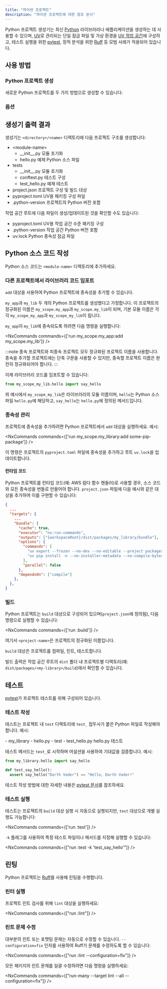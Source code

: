 ```yaml
---
title: "파이썬 프로젝트"
description: "파이썬 프로젝트에 대한 참조 문서"
---
```





Python 프로젝트 생성기는 최신 [Python](https://www.python.org/) 라이브러리나 애플리케이션을 생성하는 데 사용할 수 있으며, [UV](https://docs.astral.sh/uv/)로 관리되는 단일 잠금 파일 및 가상 환경을 [UV 작업 공간](https://docs.astral.sh/uv/concepts/projects/workspaces/)에 구성하고, 테스트 실행을 위한 [pytest](https://docs.pytest.org/en/stable/), 정적 분석을 위한 [Ruff](https://docs.astral.sh/ruff/) 등 모범 사례가 적용되어 있습니다.

## 사용 방법

### Python 프로젝트 생성

새로운 Python 프로젝트를 두 가지 방법으로 생성할 수 있습니다:

<RunGenerator generator="py#project" />

### 옵션

<GeneratorParameters generator="py#project" />

## 생성기 출력 결과

생성기는 `<directory>/<name>` 디렉토리에 다음 프로젝트 구조를 생성합니다:

<FileTree>

  - \<module-name>
    - \_\_init\_\_.py 모듈 초기화
    - hello.py 예제 Python 소스 파일
  - tests
    - \_\_init\_\_.py 모듈 초기화
    - conftest.py 테스트 구성
    - test_hello.py 예제 테스트
  - project.json 프로젝트 구성 및 빌드 대상
  - pyproject.toml UV용 패키징 구성 파일
  - .python-version 프로젝트의 Python 버전 포함

</FileTree>

작업 공간 루트에 다음 파일이 생성/업데이트된 것을 확인할 수도 있습니다:

<FileTree>

  - pyproject.toml UV용 작업 공간 수준 패키징 구성
  - .python-version 작업 공간 Python 버전 포함
  - uv.lock Python 종속성 잠금 파일

</FileTree>

## Python 소스 코드 작성

Python 소스 코드는 `<module-name>` 디렉토리에 추가하세요.

### 다른 프로젝트에서 라이브러리 코드 임포트

`add` 대상을 사용하여 Python 프로젝트에 종속성을 추가할 수 있습니다.

`my_app`과 `my_lib` 두 개의 Python 프로젝트를 생성했다고 가정합니다. 이 프로젝트의 정규화된 이름은 `my_scope.my_app`과 `my_scope.my_lib`이 되며, 기본 모듈 이름은 각각 `my_scope_my_app`과 `my_scope_my_lib`이 됩니다.

`my_app`이 `my_lib`에 종속되도록 하려면 다음 명령을 실행합니다:

<NxCommands commands={['run my_scope.my_app:add my_scope.my_lib']} />

:::note
종속 프로젝트와 피종속 프로젝트 모두 정규화된 프로젝트 이름을 사용합니다. 종속을 추가할 프로젝트에는 단축 구문을 사용할 수 있지만, 종속할 프로젝트 이름은 완전히 정규화되어야 합니다.
:::

이제 라이브러리 코드를 임포트할 수 있습니다:

```python title="packages/my_app/my_scope_my_app/main.py"
from my_scope_my_lib.hello import say_hello
```

위 예시에서 `my_scope_my_lib`은 라이브러리의 모듈 이름이며, `hello`는 Python 소스 파일 `hello.py`에 해당하고, `say_hello`는 `hello.py`에 정의된 메서드입니다.

### 종속성 관리

프로젝트에 종속성을 추가하려면 Python 프로젝트에서 `add` 대상을 실행하세요. 예시:

<NxCommands commands={['run my_scope.my_library:add some-pip-package']} />

이 명령은 프로젝트의 `pyproject.toml` 파일에 종속성을 추가하고 루트 `uv.lock`을 업데이트합니다.

#### 런타임 코드

Python 프로젝트를 런타임 코드(예: AWS 람다 함수 핸들러)로 사용할 경우, 소스 코드와 모든 종속성을 번들로 만들어야 합니다. `project.json` 파일에 다음 예시와 같은 대상을 추가하여 이를 구현할 수 있습니다:

```json title="project.json"
{
  ...
  "targets": {
    ...
    "bundle": {
      "cache": true,
      "executor": "nx:run-commands",
      "outputs": ["{workspaceRoot}/dist/packages/my_library/bundle"],
      "options": {
        "commands": [
          "uv export --frozen --no-dev --no-editable --project packages/my_library --package my_scope.my_library -o dist/packages/my_library/bundle/requirements.txt",
          "uv pip install -n --no-installer-metadata --no-compile-bytecode --python-platform x86_64-manylinux2014 --python `uv python pin` --target dist/packages/my_library/bundle -r dist/packages/my_library/bundle/requirements.txt"
        ],
        "parallel": false
      },
      "dependsOn": ["compile"]
    },
  },
}
```

### 빌드

Python 프로젝트는 `build` 대상으로 구성되어 있으며(`project.json`에 정의됨), 다음 명령으로 실행할 수 있습니다:

<NxCommands commands={['run <project-name>:build']} />

여기서 `<project-name>`은 프로젝트의 정규화된 이름입니다.

`build` 대상은 프로젝트를 컴파일, 린트, 테스트합니다.

빌드 출력은 작업 공간 루트의 `dist` 폴더 내 프로젝트별 디렉토리(예: `dist/packages/<my-library>/build`)에서 확인할 수 있습니다.

## 테스트

[pytest](https://docs.pytest.org/en/stable/)가 프로젝트 테스트를 위해 구성되어 있습니다.

### 테스트 작성

테스트는 프로젝트 내 `test` 디렉토리에 `test_` 접두사가 붙은 Python 파일로 작성해야 합니다. 예시:

<FileTree>
  - my_library
    - hello.py
  - test
    - test_hello.py hello.py 테스트
</FileTree>

테스트 메서드는 `test_`로 시작하며 어설션을 사용하여 기대값을 검증합니다. 예시:

```python title="test/test_hello.py"
from my_library.hello import say_hello

def test_say_hello():
  assert say_hello("Darth Vader") == "Hello, Darth Vader!"
```

테스트 작성 방법에 대한 자세한 내용은 [pytest 문서](https://docs.pytest.org/en/stable/how-to/assert.html#)를 참조하세요.

### 테스트 실행

테스트는 프로젝트의 `build` 대상 실행 시 자동으로 실행되지만, `test` 대상으로 개별 실행도 가능합니다:

<NxCommands commands={['run <project-name>:test']} />

`-k` 플래그를 사용하여 특정 테스트 파일이나 메서드를 지정해 실행할 수 있습니다:

<NxCommands commands={["run <project-name>:test -k 'test_say_hello'"]} />

## 린팅

Python 프로젝트는 [Ruff](https://docs.astral.sh/ruff/)를 사용해 린팅을 수행합니다.

### 린터 실행

프로젝트 린트 검사를 위해 `lint` 대상을 실행하세요:

<NxCommands commands={["run <project-name>:lint"]} />

### 린트 문제 수정

대부분의 린트 또는 포맷팅 문제는 자동으로 수정할 수 있습니다. `--configuration=fix` 인자를 사용하여 Ruff가 문제를 수정하도록 할 수 있습니다:

<NxCommands commands={["run <project-name>:lint --configuration=fix"]} />

모든 패키지의 린트 문제를 일괄 수정하려면 다음 명령을 실행하세요:

<NxCommands commands={["run-many --target lint --all --configuration=fix"]} />